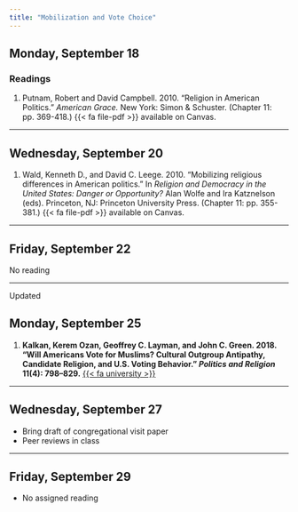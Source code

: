 ```yaml
---
title: "Mobilization and Vote Choice"
---
```


[//]: <> (Need to write intro)

## Monday, September 18

### Readings 

1. Putnam, Robert and David Campbell. 2010. "Religion in American Politics." *American Grace.* New York: Simon & Schuster. (Chapter 11: pp. 369-418.) {{< fa file-pdf >}} available on Canvas.



---


## Wednesday, September 20

1. Wald, Kenneth D., and David C. Leege. 2010. "Mobilizing religious differences in American politics." In *Religion and Democracy in the United States: Danger or Opportunity?* Alan Wolfe and Ira Katznelson (eds). Princeton, NJ: Princeton University Press. (Chapter 11: pp. 355-381.) {{< fa file-pdf >}} available on Canvas.


---


## Friday, September 22

No reading


---

:::{.callout-important}
Updated
:::


## Monday, September 25

1. **Kalkan, Kerem Ozan, Geoffrey C. Layman, and John C. Green. 2018. "Will Americans Vote for Muslims? Cultural Outgroup Antipathy, Candidate Religion, and U.S. Voting Behavior." *Politics and Religion* 11(4): 798–829.** [{{< fa university >}}](https://search.ebscohost.com/login.aspx?direct=true&AuthType=shib&db=poh&AN=132890314&site=eds-live&scope=site&custid=asc1)
 
 
---


## Wednesday, September 27

- Bring draft of congregational visit paper
- Peer reviews in class 


---

## Friday, September 29

- No assigned reading 
